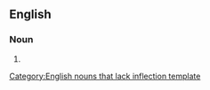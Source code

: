 ==English==

===Noun===
{{infl|en|noun}}[[Category:English nouns that lack inflection template]]

# {{misspelling of|[[repechage]]}}